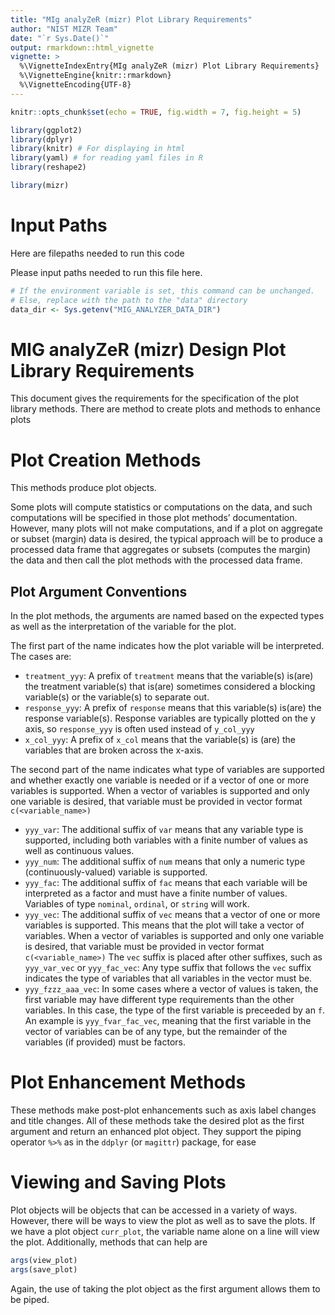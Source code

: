 ```yaml
---
title: "MIg analyZeR (mizr) Plot Library Requirements"
author: "NIST MIZR Team"
date: "`r Sys.Date()`"
output: rmarkdown::html_vignette
vignette: >
  %\VignetteIndexEntry{MIg analyZeR (mizr) Plot Library Requirements}
  %\VignetteEngine{knitr::rmarkdown}
  %\VignetteEncoding{UTF-8}
---
```


```r
knitr::opts_chunk$set(echo = TRUE, fig.width = 7, fig.height = 5)
```

```r
library(ggplot2)
library(dplyr)
library(knitr) # For displaying in html
library(yaml) # for reading yaml files in R
library(reshape2)
```

```r
library(mizr)
```

# Input Paths

Here are filepaths needed to run this code

Please input paths needed to run this file here.

```r
# If the environment variable is set, this command can be unchanged.
# Else, replace with the path to the "data" directory
data_dir <- Sys.getenv("MIG_ANALYZER_DATA_DIR")
```

# MIG analyZeR (mizr) Design Plot Library Requirements

This document gives the requirements for the specification of the plot library methods. There are method to create plots and methods to enhance plots

# Plot Creation Methods

This methods produce plot objects. 

Some plots will compute statistics or computations on the data, and such computations will be specified in those plot methods' documentation. However, many plots will not make computations, and if a plot on aggregate or subset (margin) data is desired, the typical approach will be to produce a processed data frame that aggregates or subsets (computes the margin) the data and then call the plot methods with the processed data frame.

## Plot Argument Conventions

In the plot methods, the arguments are named based on the expected types as well as the interpretation of the variable for the plot.

The first part of the name indicates how the plot variable will be interpreted. The cases are:

* `treatment_yyy`: A prefix of `treatment` means that the variable(s) is(are) the treatment variable(s) that is(are) sometimes considered a blocking variable(s) or the variable(s) to separate out.
* `response_yyy`: A prefix of `response` means that this variable(s) is(are) the response variable(s). Response variables are typically plotted on the y axis, so `response_yyy` is often used instead of `y_col_yyy`
* `x_col_yyy`: A prefix of `x_col` means that the variable(s) is (are) the variables that are broken across the x-axis.

The second part of the name indicates what type of variables are supported and whether exactly one variable is needed or if a vector of one or more variables is supported. When a vector of variables is supported and only one variable is desired, that variable must be provided in vector format `c(<variable_name>)`

* `yyy_var`: The additional suffix of `var` means that any variable type is supported, including both variables with a finite number of values as well as continuous values.
* `yyy_num`: The additional suffix of `num` means that only a numeric type (continuously-valued) variable is supported.
* `yyy_fac`: The additional suffix of `fac` means that each variable will be interpreted as a factor and must have a finite number of values. Variables of type `nominal`, `ordinal`, or `string` will work.
* `yyy_vec`: The additional suffix of `vec` means that a vector of one or more variables is supported. This means that the plot will take a vector of variables. When a vector of variables is supported and only one variable is desired, that variable must be provided in vector format `c(<variable_name>)` The `vec` suffix is placed after other suffixes, such as `yyy_var_vec` or `yyy_fac_vec`: Any type suffix that follows the `vec` suffix indicates the type of variables that all variables in the vector must be.
* `yyy_fzzz_aaa_vec`: In some cases where a vector of values is taken, the first variable may have different type requirements than the other variables. In this case, the type of the first variable is preceeded by an `f`. An example is `yyy_fvar_fac_vec`, meaning that the first variable in the vector of variables can be of any type, but the remainder of the variables (if provided) must be factors.

# Plot Enhancement Methods

These methods make post-plot enhancements such as axis label changes and title changes. All of these methods take the desired plot as the first argument and return an enhanced plot object. They support the piping operator `%>%` as in the `ddplyr` (or `magittr`) package, for ease 

# Viewing and Saving Plots

Plot objects will be objects that can be accessed in a variety of ways. However, there will be ways to view the plot as well as to save the plots. If we have a plot object `curr_plot`, the variable name alone on a line will view the plot. Additionally, methods that can help are


```r
args(view_plot)
args(save_plot)
```

Again, the use of taking the plot object as the first argument allows them to be piped.

